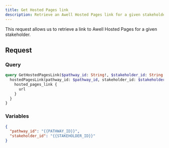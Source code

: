 ```yaml
---
title: Get Hosted Pages link
description: Retrieve an Awell Hosted Pages link for a given stakeholder
---
```


This request allows us to retrieve a link to Awell Hosted Pages for a given stakeholder.

## Request

### Query

```graphql
query GetHostedPagesLink($pathway_id: String!, $stakeholder_id: String!) {
  hostedPagesLink(pathway_id: $pathway_id, stakeholder_id: $stakeholder_id) {
    hosted_pages_link {
      url
    }
  }
}
```

### Variables

```json
{
  "pathway_id": "{{PATHWAY_ID}}",
  "stakeholder_id": "{{STAKEHOLDER_ID}}"
}
```

